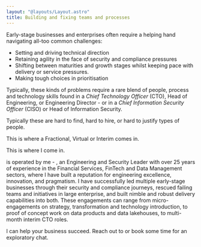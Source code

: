 ```yaml
---
layout: "@layouts/Layout.astro"
title: Building and fixing teams and processes
---
```



Early-stage businesses and enterprises often require a helping hand navigating all-too common challenges:

- Setting and driving technical direction
- Retaining agility in the face of security and compliance pressures
- Shifting between maturities and growth stages whilst keeping pace with delivery or service pressures.
- Making tough choices in prioritisation

Typically, these kinds of problems require a rare blend of people, process and technology skills found in a <dfn id="cto">Chief Technology Officer</dfn> (<abbr>CTO</abbr>), Head of Engineering, or Engineering Director - or in a <dfn id="ciso">Chief Information Security Officer</dfn> (<abbr>CISO</abbr>) or Head of Information Security.

Typically these are hard to find, hard to hire, or hard to justify types of people.

This is where a Fractional, Virtual or Interim comes in.

This is where I come in.

<BusinessLegalName /> is operated by me - <PrincipalFullName />, an Engineering
and Security Leader with over 25 years of experience in the Financial Services,
FinTech and Data Management sectors, where I have built a reputation for
engineering excellence, innovation, and pragmatism. I have successfully led
multiple early-stage businesses through their security and compliance journeys,
rescued failing teams and initiatives in large enterprise, and built nimble and
robust delivery capabilities into both. These engagements can range from
micro-engagements on strategy, transformation and technology introduction, to
proof of concept work on data products and data lakehouses, to multi-month
interim CTO roles.

I can help your business succeed. Reach out to <BusinessContactReception/> or <BusinessContactBookings>book some time</BusinessContactBookings> for an exploratory chat.

